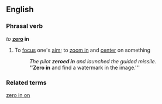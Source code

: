==English==

===Phrasal verb===
''to'' '''[[zero]] in'''
# To [[focus]] one's [[aim]]; to [[zoom in]] and [[center]] on something
#: ''The pilot '''zeroed in''' and launched the guided missile.''
#: '''''Zero in''' and find a watermark in the image.'''

===Related terms===
[[zero in on]]